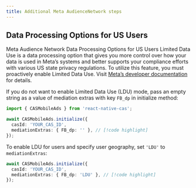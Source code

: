 ```yaml
---
title: Additional Meta AudienceNetwork steps
---
```


## Data Processing Options for US Users
Meta Audience Network Data Processing Options for US Users Limited Data Use is a data processing option that gives you more control over how your data is used in Meta’s systems and better supports your compliance efforts with various US state privacy regulations. To utilize this feature, you must proactively enable Limited Data Use.
Visit [Meta’s developer documentation](https://developers.facebook.com/docs/marketing-apis/data-processing-options) for details.

If you do not want to enable Limited Data Use (LDU) mode, pass an empty string as a value of mediation extras with key `FB_dp` in initialize method:
```ts
import { CASMobileAds } from 'react-native-cas';

await CASMobileAds.initialize({
  casId: 'YOUR_CAS_ID',
  mediationExtras: { FB_dp: '' }, // [!code highlight]
});
```
To enable LDU for users and specify user geography, set `'LDU'` to `mediationExtras`:

```ts
await CASMobileAds.initialize({
  casId: 'YOUR_CAS_ID',
  mediationExtras: { FB_dp: 'LDU' }, // [!code highlight]
});
```
